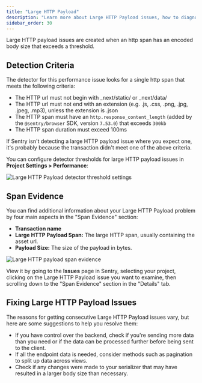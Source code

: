 ```yaml
---
title: "Large HTTP Payload"
description: "Learn more about Large HTTP Payload issues, how to diagnose and fix them."
sidebar_order: 30
---
```


Large HTTP payload issues are created when an http span has an encoded body size that exceeds a threshold.

## Detection Criteria

The detector for this performance issue looks for a single http span that meets the following criteria:

- The HTTP url must not begin with \_next/static/ or \_next/data/
- The HTTP url must not end with an extension (e.g. .js, .css, .png, .jpg, .jpeg, .mp3), unless the extension is .json
- The HTTP span must have an `http.response_content_length` (added by the `@sentry/browser` SDK, version `7.53.0`) that exceeds `300kb`
- The HTTP span duration must exceed 100ms

If Sentry isn't detecting a large HTTP payload issue where you expect one, it's probably because the transaction didn't meet one of the above criteria.

You can configure detector thresholds for large HTTP payload issues in **Project Settings > Performance**:

![Large HTTP Payload detector threshold settings](/product/issues/issue-details/performance-issues/large-http-payload/large-http-payload-detector-settings.png)

## Span Evidence

You can find additional information about your Large HTTP Payload problem by four main aspects in the "Span Evidence" section:

- **Transaction name**
- **Large HTTP Payload Span:** The large HTTP span, usually containing the asset url.
- **Payload Size:** The size of the payload in bytes.

![Large HTTP payload span evidence](/span-evidence-large-http-payload.png)

View it by going to the **Issues** page in Sentry, selecting your project, clicking on the Large HTTP Payload issue you want to examine, then scrolling down to the "Span Evidence" section in the "Details" tab.

## Fixing Large HTTP Payload Issues

The reasons for getting consecutive Large HTTP Payload issues vary, but here are some suggestions to help you resolve them:

- If you have control over the backend, check if you're sending more data than you need or if the data can be processed further before being sent to the client.
- If all the endpoint data is needed, consider methods such as pagination to split up data across views.
- Check if any changes were made to your serializer that may have resulted in a larger body size than necessary.
